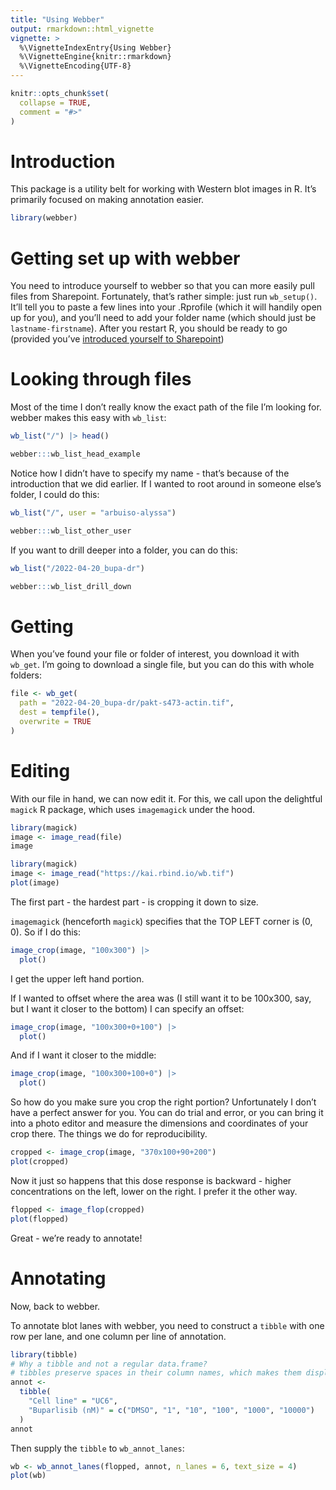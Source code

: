 ```yaml
---
title: "Using Webber"
output: rmarkdown::html_vignette
vignette: >
  %\VignetteIndexEntry{Using Webber}
  %\VignetteEngine{knitr::rmarkdown}
  %\VignetteEncoding{UTF-8}
---
```


```r
knitr::opts_chunk$set(
  collapse = TRUE,
  comment = "#>"
)
```

# Introduction

This package is a utility belt for working with Western blot images in R. It's primarily focused on making annotation easier. 


```r
library(webber)
```

# Getting set up with webber

You need to introduce yourself to webber so that you can more easily pull files from Sharepoint. Fortunately, that's rather simple: just run `wb_setup()`. 
It'll tell you to paste a few lines into your .Rprofile (which it will handily open up for you), and you'll need to add your folder name (which should just be `lastname-firstname`). After you restart R, you should be ready to go (provided you've [introduced yourself to Sharepoint](https://kai.quarto.pub/bok/analysis_setup.html#getting-r-to-talk-to-sharepoint))

# Looking through files

Most of the time I don't really know the exact path of the file I'm looking for. webber makes this easy with `wb_list`:

```r
wb_list("/") |> head()
```

```r
webber:::wb_list_head_example
```

Notice how I didn't have to specify my name - that's because of the introduction that we did earlier. If I wanted to root around in someone else's folder, I could do this:

```r
wb_list("/", user = "arbuiso-alyssa")
```

```r
webber:::wb_list_other_user
```

If you want to drill deeper into a folder, you can do this:

```r
wb_list("/2022-04-20_bupa-dr")
```

```r
webber:::wb_list_drill_down
```

# Getting

When you've found your file or folder of interest, you download it with `wb_get`. I'm going to download a single file, but you can do this with whole folders:

```r
file <- wb_get(
  path = "2022-04-20_bupa-dr/pakt-s473-actin.tif",
  dest = tempfile(),
  overwrite = TRUE
)
```

# Editing

With our file in hand, we can now edit it. For this, we call upon the delightful `magick` R package, which uses `imagemagick` under the hood.

```r
library(magick)
image <- image_read(file)
image
```

```r
library(magick)
image <- image_read("https://kai.rbind.io/wb.tif")
plot(image)
```

The first part - the hardest part - is cropping it down to size. 

`imagemagick` (henceforth `magick`) specifies that the TOP LEFT corner is (0, 0). So if I do this:

```r
image_crop(image, "100x300") |>
  plot()
```

I get the upper left hand portion.

If I wanted to offset where the area was (I still want it to be 100x300, say, but I want it closer to the bottom) I can specify an offset:

```r
image_crop(image, "100x300+0+100") |>
  plot()
```

And if I want it closer to the middle:

```r
image_crop(image, "100x300+100+0") |>
  plot()
```

So how do you make sure you crop the right portion? Unfortunately I don't have a perfect answer for you. You can do trial and error, or you can bring it into a photo editor and measure the dimensions and coordinates of your crop there. The things we do for reproducibility.

```r
cropped <- image_crop(image, "370x100+90+200")
plot(cropped)
```

Now it just so happens that this dose response is backward - higher concentrations on the left, lower on the right. I prefer it the other way.

```r
flopped <- image_flop(cropped)
plot(flopped)
```

Great - we're ready to annotate!

# Annotating

Now, back to webber.

To annotate blot lanes with webber, you need to construct a `tibble` with one row per lane, and one column per line of annotation.

```r
library(tibble)
# Why a tibble and not a regular data.frame?
# tibbles preserve spaces in their column names, which makes them display nicer.
annot <- 
  tibble(
    "Cell line" = "UC6",
    "Buparlisib (nM)" = c("DMSO", "1", "10", "100", "1000", "10000")
  )
annot
```

Then supply the `tibble` to `wb_annot_lanes`:

```r
wb <- wb_annot_lanes(flopped, annot, n_lanes = 6, text_size = 4)
plot(wb)
```

